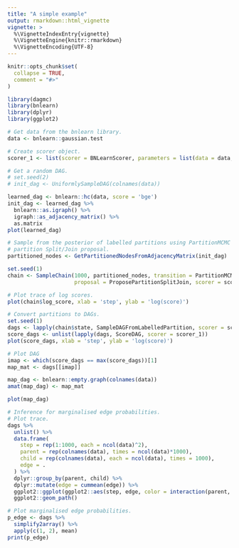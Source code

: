 ```yaml
---
title: "A simple example"
output: rmarkdown::html_vignette
vignette: >
  %\VignetteIndexEntry{vignette}
  %\VignetteEngine{knitr::rmarkdown}
  %\VignetteEncoding{UTF-8}
---
```


```r
knitr::opts_chunk$set(
  collapse = TRUE,
  comment = "#>"
)
```

```r
library(dagmc)
library(bnlearn)
library(dplyr)
library(ggplot2)
```

```r
# Get data from the bnlearn library.
data <- bnlearn::gaussian.test
```

```r
# Create scorer object.
scorer_1 <- list(scorer = BNLearnScorer, parameters = list(data = data, type = 'bge'))
```

```r
# Get a random DAG.
# set.seed(2)
# init_dag <- UniformlySampleDAG(colnames(data))

learned_dag <- bnlearn::hc(data, score = 'bge')
init_dag <- learned_dag %>% 
  bnlearn::as.igraph() %>% 
  igraph::as_adjacency_matrix() %>% 
  as.matrix
plot(learned_dag)
```

```r
# Sample from the posterior of labelled partitions using PartitionMCMC with a
# partition Split/Join proposal.
partitioned_nodes <- GetPartitionedNodesFromAdjacencyMatrix(init_dag)

set.seed(1)
chain <- SampleChain(1000, partitioned_nodes, transition = PartitionMCMC,
                     proposal = ProposePartitionSplitJoin, scorer = scorer_1)
```

```r
# Plot trace of log scores.
plot(chain$log_score, xlab = 'step', ylab = 'log(score)')
```

```r
# Convert partitions to DAGs.
set.seed(1)
dags <- lapply(chain$state, SampleDAGFromLabelledPartition, scorer = scorer_1)
score_dags <- unlist(lapply(dags, ScoreDAG, scorer = scorer_1))
plot(score_dags, xlab = 'step', ylab = 'log(score)')
```

```r
# Plot DAG
imap <- which(score_dags == max(score_dags))[1]
map_mat <- dags[[imap]]

map_dag <- bnlearn::empty.graph(colnames(data))
amat(map_dag) <- map_mat

plot(map_dag)
```

```r
# Inference for marginalised edge probabilities. 
# Plot trace.
dags %>%
  unlist() %>%
  data.frame(
    step = rep(1:1000, each = ncol(data)^2),
    parent = rep(colnames(data), times = ncol(data)*1000),
    child = rep(colnames(data), each = ncol(data), times = 1000),
    edge = .
  ) %>%
  dplyr::group_by(parent, child) %>%
  dplyr::mutate(edge = cummean(edge)) %>%
  ggplot2::ggplot(ggplot2::aes(step, edge, color = interaction(parent, child))) +
  ggplot2::geom_path()
```  

```r
# Plot marginalised edge probabilities.
p_edge <- dags %>%
  simplify2array() %>%
  apply(c(1, 2), mean)
print(p_edge)
```
